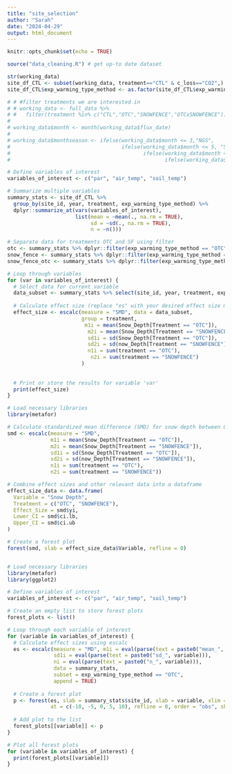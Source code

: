 ```yaml
---
title: "site_selection"
author: "Sarah"
date: "2024-04-29"
output: html_document
---
```


```r
knitr::opts_chunk$set(echo = TRUE)

source("data_cleaning.R") # get up-to date dataset

str(working_data)
site_df_CTL <- subset(working_data, treatment=="CTL" & c_loss=="CO2",)
site_df_CTL$exp_warming_type_method <- as.factor(site_df_CTL$exp_warming_type_method)

# # #filter treatments we are interested in
# # working_data <- full_data %>% 
# #   filter(treatment %in% c("CTL","OTC","SNOWFENCE","OTCxSNOWFENCE"))
# 
# working_data$month <- month(working_data$flux_date)
# 
# working_data$monthseason <- ifelse(working_data$month <= 3,"NGS",
#                                    ifelse(working_data$month <= 5, "Shoulder",
#                                           ifelse(working_data$month <= 9, "GS",
#                                                  ifelse(working_data$month <= 11, "Shoulder", "NGS"))))
```
```r

# Define variables of interest
variables_of_interest <- c("par", "air_temp", "soil_temp")

# Summarize multiple variables
summary_stats <- site_df_CTL %>%
  group_by(site_id, year, treatment, exp_warming_type_method) %>%
  dplyr::summarize_at(vars(variables_of_interest),
                      list(mean = ~mean(., na.rm = TRUE),
                           sd = ~sd(., na.rm = TRUE),
                           n = ~n()))

# Separate data for treatments OTC and SF using filter
otc <- summary_stats %>% dplyr::filter(exp_warming_type_method == "OTC")
snow_fence <- summary_stats %>% dplyr::filter(exp_warming_type_method == "SF")
snow_fence_otc <- summary_stats %>% dplyr::filter(exp_warming_type_method == "OTCxSF")
```

```r
# Loop through variables
for (var in variables_of_interest) {
  # Select data for current variable
  data_subset <- summary_stats %>% select(site_id, year, treatment, exp_warming_type_method, !!var)
  
  # Calculate effect size (replace "es" with your desired effect size measure)
  effect_size <- escalc(measure = "SMD", data = data_subset, 
                        group = treatment, 
                         m1i = mean(Snow_Depth[Treatment == "OTC"]), 
                          m2i = mean(Snow_Depth[Treatment == "SNOWFENCE"]), 
                          sd1i = sd(Snow_Depth[Treatment == "OTC"]), 
                          sd2i = sd(now_Depth[Treatment == "SNOWFENCE"]), 
                          n1i = sum(treatment == "OTC"), 
                           n2i = sum(treatment == "SNOWFENCE")
                        )
          
  
  # Print or store the results for variable 'var'
  print(effect_size)
}

```


```r
# Load necessary libraries
library(metafor)

# Calculate standardized mean difference (SMD) for snow depth between OTC and snow fence treatments
smd <- escalc(measure = "SMD", 
              m1i = mean(Snow_Depth[Treatment == "OTC"]), 
              m2i = mean(Snow_Depth[Treatment == "SNOWFENCE"]), 
              sd1i = sd(Snow_Depth[Treatment == "OTC"]), 
              sd2i = sd(now_Depth[Treatment == "SNOWFENCE"]), 
              n1i = sum(treatment == "OTC"), 
              n2i = sum(treatment == "SNOWFENCE"))

# Combine effect sizes and other relevant data into a dataframe
effect_size_data <- data.frame(
  Variable = "Snow Depth",
  Treatment = c("OTC", "SNOWFENCE"),
  Effect_Size = smd$yi,
  Lower_CI = smd$ci.lb,
  Upper_CI = smd$ci.ub
)

# Create a forest plot
forest(smd, slab = effect_size_data$Variable, refline = 0)



```

```r
# Load necessary libraries
library(metafor)
library(ggplot2)

# Define variables of interest
variables_of_interest <- c("par", "air_temp", "soil_temp")

# Create an empty list to store forest plots
forest_plots <- list()

# Loop through each variable of interest
for (variable in variables_of_interest) {
  # Calculate effect sizes using escalc
  es <- escalc(measure = "MD", m1i = eval(parse(text = paste0("mean_", variable))), 
               sd1i = eval(parse(text = paste0("sd_", variable))), 
               ni = eval(parse(text = paste0("n_", variable))), 
               data = summary_stats, 
               subset = exp_warming_type_method == "OTC", 
               append = TRUE)
  
  # Create a forest plot
  p <- forest(es, slab = summary_stats$site_id, xlab = variable, xlim = c(-10, 10), 
              at = c(-10, -5, 0, 5, 10), refline = 0, order = "obs", showweights = TRUE)
  
  # Add plot to the list
  forest_plots[[variable]] <- p
}

# Plot all forest plots
for (variable in variables_of_interest) {
  print(forest_plots[[variable]])
}
```

